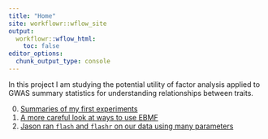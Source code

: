 ```yaml
---
title: "Home"
site: workflowr::wflow_site
output:
  workflowr::wflow_html:
    toc: false
editor_options:
  chunk_output_type: console
---
```


In this project I am studying the potential utility of factor analysis applied to GWAS summary statistics for understanding relationships between traits. 

0. [Summaries of my first experiments](basic_flash_analysis.html)
1. [A more careful look at ways to use EBMF](metabo_flash_experiments.html)
1. [Jason ran `flash` and `flashr` on our data using many parameters](https://willwerscheid.github.io/FLASHvestigations/jean.html)
